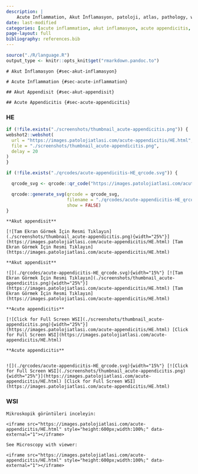 ```yaml
---
description: |
    Acute Inflammation, Akut İnflamasyon, patoloji, atlas, pathology, whole slide image
date: last-modified
categories: [acute inflammation, akut inflamasyon, acute appendicitis, akut appendisit]
page-layout: full
bibliography: references.bib
---
```


```r

source("./R/language.R")
output_type <- knitr::opts_knit$get("rmarkdown.pandoc.to")

```



```asis

# Akut İnflamasyon {#sec-akut-inflamasyon}

```

```asis

# Acute Inflammation {#sec-acute-inflammation}

```



```asis

## Akut Appendisit {#sec-akut-appendisit}

```

```asis

## Acute Appendicitis {#sec-acute-appendicitis}

```


::::: panel-tabset

### HE


```r
if (!file.exists("./screenshots/thumbnail_acute-appendicitis.png")) {
webshot2::webshot(
  url = "https://images.patolojiatlasi.com/acute-appendicitis/HE.html",
  file = "./screenshots/thumbnail_acute-appendicitis.png",
  delay = 20
)
}
```


```r
if (!file.exists("./qrcodes/acute-appendicitis-HE_qrcode.svg")) {

  qrcode_svg <- qrcode::qr_code("https://images.patolojiatlasi.com/acute-appendicitis/HE.html")

  qrcode::generate_svg(qrcode = qrcode_svg,
                       filename = "./qrcodes/acute-appendicitis-HE_qrcode.svg",
                       show = FALSE)
}
```






:::: {.content-hidden when-format="pdf"}


```asis

**Akut appendisit**

[![Tam Ekran Görmek İçin Resmi Tıklayın](./screenshots/thumbnail_acute-appendicitis.png){width="25%"}](https://images.patolojiatlasi.com/acute-appendicitis/HE.html) [Tam Ekran Görmek İçin Resmi Tıklayın](https://images.patolojiatlasi.com/acute-appendicitis/HE.html)

```




::::





:::: {.content-visible when-format="pdf"}



```asis

**Akut appendisit**

![](./qrcodes/acute-appendicitis-HE_qrcode.svg){width="15%"} [![Tam Ekran Görmek İçin Resmi Tıklayın](./screenshots/thumbnail_acute-appendicitis.png){width="25%"}](https://images.patolojiatlasi.com/acute-appendicitis/HE.html) [Tam Ekran Görmek İçin Resmi Tıklayın](https://images.patolojiatlasi.com/acute-appendicitis/HE.html)

```




::::






:::: {.content-hidden when-format="pdf"}



```asis

**Acute appendicitis**

[![Click for Full Screen WSI](./screenshots/thumbnail_acute-appendicitis.png){width="25%"}](https://images.patolojiatlasi.com/acute-appendicitis/HE.html) [Click for Full Screen WSI](https://images.patolojiatlasi.com/acute-appendicitis/HE.html)

```





::::





:::: {.content-visible when-format="pdf"}




```asis

**Acute appendicitis**


![](./qrcodes/acute-appendicitis-HE_qrcode.svg){width="15%"} [![Click for Full Screen WSI](./screenshots/thumbnail_acute-appendicitis.png){width="25%"}](https://images.patolojiatlasi.com/acute-appendicitis/HE.html) [Click for Full Screen WSI](https://images.patolojiatlasi.com/acute-appendicitis/HE.html)

```





::::



### WSI


```asis

Mikroskopik görüntüleri inceleyin:

<iframe src="https://images.patolojiatlasi.com/acute-appendicitis/HE.html" style="height:600px;width:100%;" data-external="1"></iframe>

```

```asis

See Microscopy with viewer: 

<iframe src="https://images.patolojiatlasi.com/acute-appendicitis/HE.html" style="height:600px;width:100%;" data-external="1"></iframe>

```

::::: 
